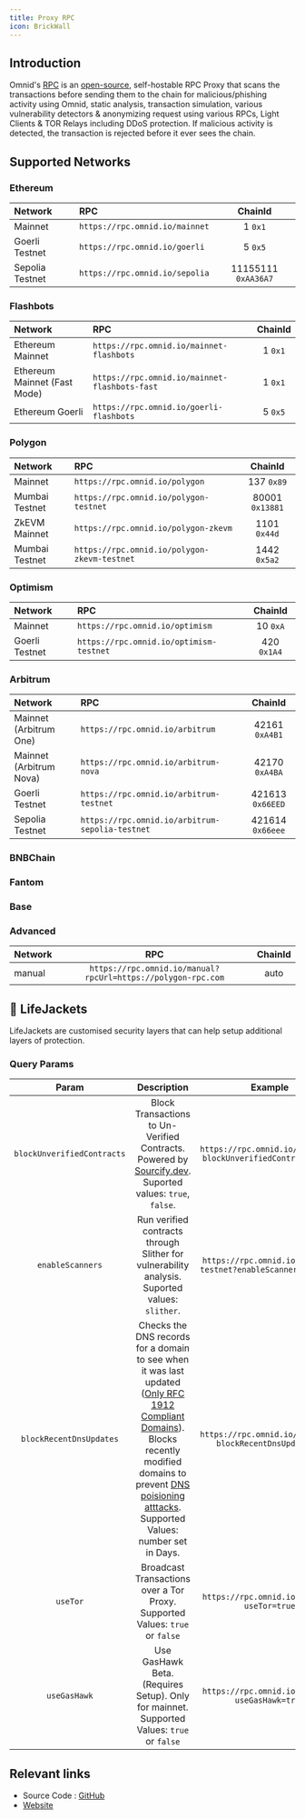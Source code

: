 ```yaml
---
title: Proxy RPC
icon: BrickWall
---
```


## Introduction
Omnid's [RPC](/tutorials/glossary#rpc) is an [open-source](https://github.com/anudit/omnid-rpc-proxy), self-hostable RPC Proxy that scans the transactions before sending them to the chain for malicious/phishing activity using Omnid, static analysis, transaction simulation, various vulnerability detectors & anonymizing request using various RPCs, Light Clients & TOR Relays including DDoS protection. If malicious activity is detected, the transaction is rejected before it ever sees the chain.
## Supported Networks

### Ethereum

| Network | RPC | ChainId |
|:---|:---|:---:|
| Mainnet | `https://rpc.omnid.io/mainnet` | 1 `0x1` |
| Goerli Testnet | `https://rpc.omnid.io/goerli` | 5 `0x5` |
| Sepolia Testnet | `https://rpc.omnid.io/sepolia`     |    11155111 `0xAA36A7` |

### Flashbots

| Network | RPC | ChainId |
|:---|:---|:---:|
| Ethereum Mainnet | `https://rpc.omnid.io/mainnet-flashbots` | 1 `0x1` |
| Ethereum Mainnet (Fast Mode) | `https://rpc.omnid.io/mainnet-flashbots-fast` | 1 `0x1` |
| Ethereum Goerli | `https://rpc.omnid.io/goerli-flashbots` | 5 `0x5` |

### Polygon

| Network | RPC | ChainId |
|:---|:---|:---:|
| Mainnet | `https://rpc.omnid.io/polygon`     |    137 `0x89` |
| Mumbai Testnet | `https://rpc.omnid.io/polygon-testnet`     |    80001 `0x13881` |
| ZkEVM Mainnet | `https://rpc.omnid.io/polygon-zkevm`     |    1101 `0x44d` |
| Mumbai Testnet | `https://rpc.omnid.io/polygon-zkevm-testnet`     |    1442 `0x5a2` |

### Optimism

| Network | RPC | ChainId |
|:---|:---|:---:|
| Mainnet | `https://rpc.omnid.io/optimism`     |    10 `0xA` |
| Goerli Testnet | `https://rpc.omnid.io/optimism-testnet`     |    420 `0x1A4` |

### Arbitrum

| Network | RPC | ChainId |
|:---|:---|:---:|
| Mainnet (Arbitrum One) | `https://rpc.omnid.io/arbitrum`     |    42161 `0xA4B1` |
| Mainnet (Arbitrum Nova) | `https://rpc.omnid.io/arbitrum-nova`     |    42170 `0xA4BA` |
| Goerli Testnet | `https://rpc.omnid.io/arbitrum-testnet`     |    421613 `0x66EED` |
| Sepolia Testnet | `https://rpc.omnid.io/arbitrum-sepolia-testnet`     |    421614 `0x66eee` |

### BNBChain

### Fantom

### Base

### Advanced


| Network | RPC | ChainId |
|:---|:---:|:---:|
| manual | `https://rpc.omnid.io/manual?rpcUrl=https://polygon-rpc.com` | auto |

## 🦺 LifeJackets

LifeJackets are customised security layers that can help setup additional layers of protection.

### Query Params

| Param | Description | Example |
|:---:|:---:|:---:|
| `blockUnverifiedContracts` | Block Transactions to Un-Verified Contracts. Powered by [Sourcify.dev](https://sourcify.dev). Suported values: `true`, `false`. | `https://rpc.omnid.io/ethereum?blockUnverifiedContracts=true` |
| `enableScanners` | Run verified contracts through Slither for vulnerability analysis. Suported values: `slither`. | `https://rpc.omnid.io/polygon-testnet?enableScanners=slither` |
| `blockRecentDnsUpdates` | Checks the DNS records for a domain to see when it was last updated ([Only RFC 1912 Compliant Domains](https://www.ripe.net/publications/docs/ripe-203)). Blocks recently modified domains to prevent [DNS poisioning atttacks](https://cointelegraph.com/news/breaking-curve-finance-team-warns-users-to-avoid-using-site-until-further-notice). Supported Values: number set in Days. | `https://rpc.omnid.io/ethereum?blockRecentDnsUpdates=2` |
|  `useTor` | Broadcast Transactions over a Tor Proxy. Supported Values: `true` or `false` | `https://rpc.omnid.io/mainnet?useTor=true` |
|  `useGasHawk` | Use GasHawk Beta. (Requires Setup). Only for mainnet. Supported Values: `true` or `false` | `https://rpc.omnid.io/mainnet?useGasHawk=true` |


## Relevant links
 - Source Code : [GitHub](https://github.com/anudit/omnid-proxy-rpc)
 - [Website](https://rpc.omnid.io)
